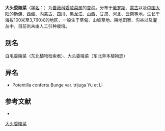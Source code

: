 {{Infraspeciesbox
| name = 大头委陵菜
| status = 
| status_system = 
| image =
| genus = Potentilla
| species =  ''''
| varietas = cinferta
| authority = 
}}

'''大头委陵菜'''（[[学名|学名]]：{{lang|la|''Potentilla conferta'' var. ''cinferta''}}）为[[蔷薇科|蔷薇科]][[委陵菜属|委陵菜属]]的[[变种|变种]]。分布于[[俄罗斯|俄罗斯]]、[[蒙古|蒙古]]以及[[中国大陆|中国大陆]]的[[新疆|新疆]]、[[西藏|西藏]]、[[内蒙古|内蒙古]]、[[四川|四川]]、[[黑龙江|黑龙江]]、[[山西|山西]]、[[甘肃|甘肃]]、[[河北|河北]]、[[云南|云南]]等地，生长于海拔100米至3,760米的地区，一般生于草甸、山坡草地、耕地田寮、沟谷以及灌丛中，目前尚未由人工引种栽培。

== 别名 ==
白毛委陵菜（东北植物检索表）、大头委陵菜（东北草本植物志）

== 异名 ==
* Potentilla conferta Bunge var. trijuga Yu et Li

== 参考文献 ==
<div class="references-small">
* {{cite web| url =http://www.bioinfo.cn/db05/KmzwSpecies.php?action=view&id=19147| title =大头委陵菜（原变种）| work =《中国高等植物数据库全库》| publisher =中国科学院微生物研究所| author =昆明植物研究所| accessdate =2009-02-25| deadurl =yes| archiveurl =https://web.archive.org/web/20160305024751/http://www.bioinfo.cn/db05/KmzwSpecies.php?action=view&id=19147| archivedate =2016-03-05}}
</div>

[[Category:委陵菜属|大头委陵菜]]


{{植物小作品}}